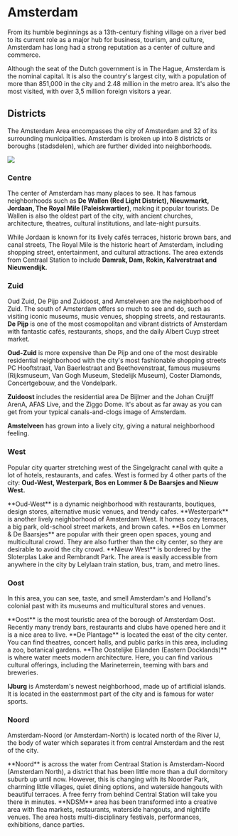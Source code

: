 
# Amsterdam
From its humble beginnings as a 13th-century fishing village on a river bed to its current role as a major hub for business, tourism, and culture, Amsterdam has long had a strong reputation as a center of culture and commerce.

Although the seat of the Dutch government is in The Hague, Amsterdam is the nominal capital. It is also the country's largest city, with a population of more than 851,000 in the city and 2.48 million in the metro area. It's also the most visited, with over 3,5 million foreign visitors a year.

<Youtube id="TF2qK6TX3YY" />

## Districts
The Amsterdam Area encompasses the city of Amsterdam and 32 of its surrounding
municipalities. Amsterdam is broken up into 8 districts or boroughs (stadsdelen), which are further divided into neighborhoods.

<Image src="amsterdam-districts.jpeg" />

### Centre
The center of Amsterdam has many places to see. It has famous neighborhoods such as **De Wallen (Red Light District), Nieuwmarkt, Jordaan, The Royal Mile (Paleiskwartier)**, making it popular tourists. De Wallen is also the oldest part of the city, with ancient churches, architecture, theatres, cultural institutions, and late-night pursuits. 

While Jordaan is known for its lively cafés terraces, historic brown bars, and canal streets, The Royal Mile is the historic heart of Amsterdam, including shopping street, entertainment, and cultural attractions. The area extends from Centraal Station to include **Damrak, Dam, Rokin, Kalverstraat and Nieuwendijk.** 

### Zuid 
Oud Zuid, De Pijp and Zuidoost, and Amstelveen are the neighborhood of Zuid. The south of Amsterdam offers so much to see and do, such as visiting iconic museums, music venues, shopping streets, and restaurants. 
**De Pijp** is one of the most cosmopolitan and vibrant districts of Amsterdam with fantastic cafés, restaurants, shops, and the daily Albert Cuyp street market.

<Youtube id="9kjrKS-ZIHY&list=PLnSrpIHbbfYZ07_f6dqmDHuuggnME9YVB&index=6" /> 

**Oud-Zuid** is more expensive than De Pijp and one of the most desirable residential neighborhood with the city's most fashionable shopping streets PC Hooftstraat, Van Baerlestraat and Beethovenstraat, famous museums (Rijksmuseum, Van Gogh Museum, Stedelijk Museum), Coster Diamonds, Concertgebouw, and the Vondelpark.

<Youtube id="HloBo9J0lDw" /> 

**Zuidoost** includes the residential area De Bijlmer and the Johan Cruijff ArenA, AFAS Live, and the Ziggo Dome. It's about as far away as you can get from your typical canals-and-clogs image of Amsterdam. 
<Youtube id="jPLcfG-vBlU" />

**Amstelveen** has grown into a lively city, giving a natural neighborhood feeling. 

### West
Popular city quarter stretching west of the Singelgracht canal with quite a lot of hotels, restaurants, and cafes. West is formed by 4 other parts of the city: **Oud-West, Westerpark, Bos en Lommer & De Baarsjes and Nieuw West.** 

<YoutubeCard videoId="Y6O8G65lLv4">
    **Oud-West** is a dynamic neighborhood with restaurants, boutiques, design stores, alternative music venues, and trendy cafes.
</YoutubeCard>

<YoutubeCard videoId="yaLo2PzDKzc">
    **Westerpark** is another lively neighborhood of Amsterdam West. It homes cozy terraces, a big park, old-school street markets, and brown cafes.
</YoutubeCard>

<YoutubeCard videoId="f_3a4VRR2BA">
  **Bos en Lommer & De Baarsjes** are popular with their green open spaces, young and multicultural crowd. They are also further than the city center, so they are desirable to avoid the city crowd.
</YoutubeCard>

<YoutubeCard videoId="Z62GGqqYMPE?start=39">
  **Nieuw West** is bordered by the Sloterplas Lake and Rembrandt Park. The area is easily accessible from anywhere in the city by Lelylaan train station, bus, tram, and metro lines.
</YoutubeCard>

### Oost
In this area, you can see, taste, and smell Amsterdam's and Holland's colonial past with its museums and multicultural stores and venues.


<YoutubeCard videoId="fNvifRd6W_U">
    **Oost** is the most touristic area of the borough of Amsterdam Oost. Recently many trendy bars, restaurants and clubs have opened here and it is a nice area to live.
</YoutubeCard>

<YoutubeCard videoId="Y8F__Cj__WA">
    **De Plantage** is located the east of the city center. You can find theatres, concert halls, and public parks in this area, including a zoo, botanical gardens.
</YoutubeCard>

<YoutubeCard videoId="HryTOb08zDM">
    **The Oostelijke Eilanden (Eastern Docklands)** is where water meets modern architecture. Here, you can find various cultural offerings, including the Marineterrein, teeming with bars and breweries.
</YoutubeCard>

**IJburg** is Amsterdam's newest neighborhood, made up of artificial islands. It is located in the easternmost part of the city and is famous for water sports.

### Noord
Amsterdam-Noord (or Amsterdam-North) is located north of the River IJ, the body of water which separates it from central Amsterdam and the rest of the city.

<YoutubeCard videoId="PAM0AcMtKRk">
    **Noord** is across the water from Centraal Station is Amsterdam-Noord (Amsterdam North), a district that has been little more than a dull dormitory suburb up until now. However, this is changing with its Noorder Park, charming little villages, quiet dining options, and waterside hangouts with beautiful terraces. A free ferry from behind Central Station will take you there in minutes.
</YoutubeCard>

<YoutubeCard videoId="KDFKvwe1odk">
    **NDSM** area has been transformed into a creative area with flea markets, restaurants, waterside hangouts, and nightlife venues. The area hosts multi-disciplinary festivals, performances, exhibitions, dance parties.
</YoutubeCard>
